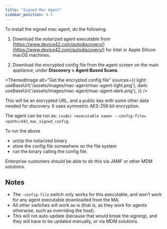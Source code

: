 ```yaml
---
title: "Signed Mac Agent"
sidebar_position: 4.5
---
```



To install the signed mac agent, do the following.

1. Download the notarized agent executable from [https://www.device42.com/autodiscovery/](https://www.device42.com/autodiscovery/) for Intel or Apple Silicon macOS machines. 

2. Download the encrypted config file from the agent screen on the main appliance, under **Discovery > Agent Based Scans**.

<ThemedImage
  alt="Get the encrypted config file"
  sources={{
    light: useBaseUrl('/assets/images/mac-agent/mac-agent-light.png'),
    dark: useBaseUrl('/assets/images/mac-agent/mac-agent-dark.png'),
  }}
/>

This will be an encrypted URL, and a public key with some other data needed for discovery. It uses symmetric AES-256 bit encryption.

The agent can be run as: `(sudo) <executable name> --config-file=<path>/d42_mac_signed_config`.

To run the above

- unzip the notarized binary
- store the config file somewhere on the file system
- run the binary calling the config file.

Enterprise customers should be able to do this via JAMF or other MDM solutions.

## Notes

- The `-config-file` switch only works for this executable, and won’t work for any agent executable downloaded from the MA.
- All other switches will work as is (that is, as they work for agents otherwise, such as overriding the host).
- This will not auto-update (because that would break the signing), and they will have to be updated manually, or via MDM solutions.

